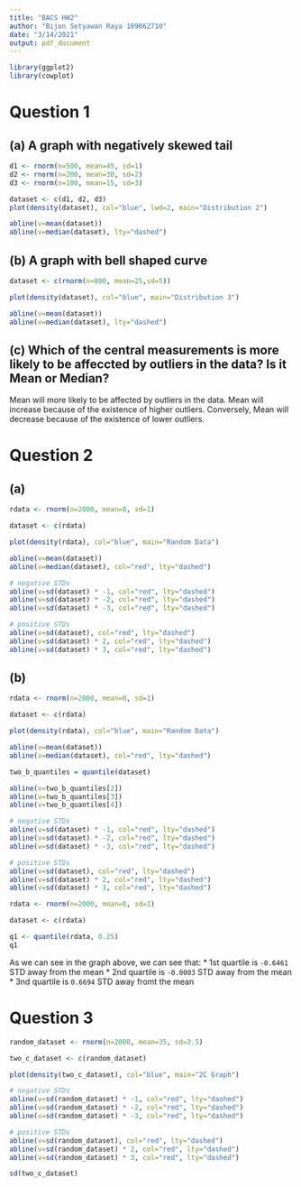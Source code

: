 ```yaml
---
title: "BACS HW2"
author: "Bijon Setyawan Raya 109062710"
date: "3/14/2021"
output: pdf_document
---
```


```r
library(ggplot2)
library(cowplot)
```

# Question 1

## (a) A graph with negatively skewed tail
```r
d1 <- rnorm(n=500, mean=45, sd=1)
d2 <- rnorm(n=200, mean=30, sd=2)
d3 <- rnorm(n=100, mean=15, sd=3)

dataset <- c(d1, d2, d3)
plot(density(dataset), col="blue", lwd=2, main="Distribution 2")

abline(v=mean(dataset))
abline(v=median(dataset), lty="dashed")
```

## (b) A graph with bell shaped curve
```r
dataset <- c(rnorm(n=800, mean=25,sd=5))

plot(density(dataset), col="blue", main="Distribution 3")

abline(v=mean(dataset))
abline(v=median(dataset), lty="dashed")
```

## (c) Which of the central measurements is more likely to be affeccted by outliers in the data? Is it Mean or Median?
Mean will more likely to be affected by outliers in the data.
Mean will increase because of the existence of higher outliers. Conversely, Mean will decrease because of the existence of lower outliers.

# Question 2
## (a)
```r
rdata <- rnorm(n=2000, mean=0, sd=1)

dataset <- c(rdata)

plot(density(rdata), col="blue", main="Random Data")

abline(v=mean(dataset))
abline(v=median(dataset), col="red", lty="dashed")

# negative STDs
abline(v=sd(dataset) * -1, col="red", lty="dashed")
abline(v=sd(dataset) * -2, col="red", lty="dashed")
abline(v=sd(dataset) * -3, col="red", lty="dashed")

# positive STDs
abline(v=sd(dataset), col="red", lty="dashed")
abline(v=sd(dataset) * 2, col="red", lty="dashed")
abline(v=sd(dataset) * 3, col="red", lty="dashed")
```

## (b)
```r
rdata <- rnorm(n=2000, mean=0, sd=1)

dataset <- c(rdata)

plot(density(rdata), col="blue", main="Random Data")

abline(v=mean(dataset))
abline(v=median(dataset), col="red", lty="dashed")

two_b_quantiles = quantile(dataset)

abline(v=two_b_quantiles[2])
abline(v=two_b_quantiles[3])
abline(v=two_b_quantiles[4])

# negative STDs
abline(v=sd(dataset) * -1, col="red", lty="dashed")
abline(v=sd(dataset) * -2, col="red", lty="dashed")
abline(v=sd(dataset) * -3, col="red", lty="dashed")

# positive STDs
abline(v=sd(dataset), col="red", lty="dashed")
abline(v=sd(dataset) * 2, col="red", lty="dashed")
abline(v=sd(dataset) * 3, col="red", lty="dashed")
```
```r
rdata <- rnorm(n=2000, mean=0, sd=1)

dataset <- c(rdata)

q1 <- quantile(rdata, 0.25)
q1
```

As we can see in the graph above, we can see that:
* 1st quartile is `-0.6461` STD away from the mean
* 2nd quartile is `-0.0003` STD away from the mean
* 3nd quartile is `0.6694` STD away fromt the mean

# Question 3
```r
random_dataset <- rnorm(n=2000, mean=35, sd=3.5)

two_c_dataset <- c(random_dataset)

plot(density(two_c_dataset), col="blue", main="2C Graph")

# negative STDs
abline(v=sd(random_dataset) * -1, col="red", lty="dashed")
abline(v=sd(random_dataset) * -2, col="red", lty="dashed")
abline(v=sd(random_dataset) * -3, col="red", lty="dashed")

# positive STDs
abline(v=sd(random_dataset), col="red", lty="dashed")
abline(v=sd(random_dataset) * 2, col="red", lty="dashed")
abline(v=sd(random_dataset) * 3, col="red", lty="dashed")
```

```r
sd(two_c_dataset)
```